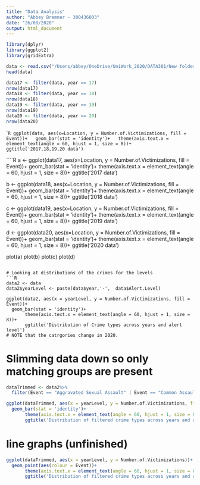 ---
title: "Data Analysis"
author: "Abbey Bremner - 300436003"
date: "26/08/2020"
output: html_document
---
```{R}
library(dplyr)
library(ggplot2)
library(gridExtra)
```

```{R}
data <- read.csv("/Users/abbey/OneDrive/UniWork_2020/DATA301/New folder/DATA301-Group-Project/Data/merged data (final).csv")
head(data)
```

```{R}
data17 <- filter(data, year == 17)
nrow(data17)
data18 <- filter(data, year == 18)
nrow(data18)
data19 <- filter(data, year == 19)
nrow(data19)
data20 <- filter(data, year == 20)
nrow(data20)
```
````{R}
ggplot(data, aes(x=Location, y = Number.of.Victimizations, fill = Event))+
  geom_bar(stat = 'identity')+
  theme(axis.text.x = element_text(angle = 60, hjust = 1, size = 8))+
  ggtitle('2017,18,19,20 data')
```

````{R}
a <- ggplot(data17, aes(x=Location, y = Number.of.Victimizations, fill = Event))+
       geom_bar(stat = 'identity')+
       theme(axis.text.x = element_text(angle = 60, hjust = 1, size = 8))+
       ggtitle('2017 data')

b <- ggplot(data18, aes(x=Location, y = Number.of.Victimizations, fill = Event))+
       geom_bar(stat = 'identity')+
       theme(axis.text.x = element_text(angle = 60, hjust = 1, size = 8))+
       ggtitle('2018 data')

c <- ggplot(data19, aes(x=Location, y = Number.of.Victimizations, fill = Event))+
       geom_bar(stat = 'identity')+
       theme(axis.text.x = element_text(angle = 60, hjust = 1, size = 8))+
       ggtitle('2019 data')

d <- ggplot(data20, aes(x=Location, y = Number.of.Victimizations, fill = Event))+
       geom_bar(stat = 'identity')+
       theme(axis.text.x = element_text(angle = 60, hjust = 1, size = 8))+
       ggtitle('2020 data')

plot(a)
plot(b)
plot(c)
plot(d)
```

# Looking at distributions of the crimes for the levels 
```{R}
data2 <- data
data2$yearLevel <- paste(data$year,'-',  data$Alert.Level)

ggplot(data2, aes(x = yearLevel, y = Number.of.Victimizations, fill = Event))+
  geom_bar(stat = 'identity')+
       theme(axis.text.x = element_text(angle = 60, hjust = 1, size = 8))+
       ggtitle('Distribution of Crime types across years and alert level')
# NOTE that the catrgories change in 2020.
```

# Slimming data down so only matching groups are present
```{R}
dataTrimmed <- data2%>%
  filter(Event == "Aggravated Sexual Assault" | Event == "Common Assault" | Event == "Non-Aggravated Sexual Assault")

ggplot(dataTrimmed, aes(x = yearLevel, y = Number.of.Victimizations, fill = Event))+
  geom_bar(stat = 'identity')+
       theme(axis.text.x = element_text(angle = 60, hjust = 1, size = 8))+
       ggtitle('Distribution of filtered crime types across years and alert level')
```

# line graphs (unfinished)
```{R}
ggplot(dataTrimmed, aes(x = yearLevel, y = Number.of.Victimizations))+
  geom_point(aes(colour = Event))+
       theme(axis.text.x = element_text(angle = 60, hjust = 1, size = 8))+
       ggtitle('Distribution of filtered crime types across years and alert level')
```




